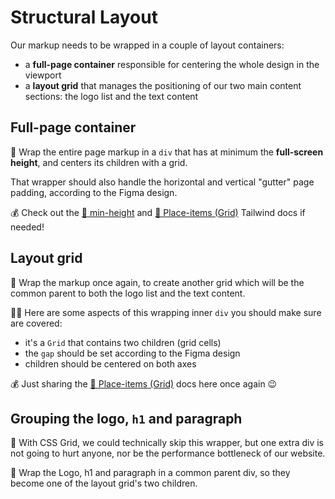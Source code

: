 # Structural Layout

<EpicVideo url="https://www.epicweb.dev/workshops/pixel-perfect-figma-to-tailwind/mobile-first/structural-layout" />

Our markup needs to be wrapped in a couple of layout containers:

- a **full-page container** responsible for centering the whole design in the viewport
- a **layout grid** that manages the positioning of our two main content sections: the logo list and the text content

## Full-page container

🦉 Wrap the entire page markup in a `div` that has at minimum the **full-screen height**, and centers its children with a grid.

That wrapper should also handle the horizontal and vertical "gutter" page padding, according to the Figma design.

💰 Check out the [📜 min-height](https://tailwindcss.com/docs/min-height)
and [📜 Place-items (Grid)](https://tailwindcss.com/docs/place-items#center) Tailwind docs if needed!

## Layout grid

🐨 Wrap the markup once again, to create another grid which will be the common parent to both the logo list and the text content.

👨‍💼 Here are some aspects of this wrapping inner `div` you should make sure are covered:

- it's a `Grid` that contains two children (grid cells)
- the `gap` should be set according to the Figma design
- children should be centered on both axes

💰 Just sharing the [📜 Place-items (Grid)](https://tailwindcss.com/docs/place-items#center) docs here once again 😉

## Grouping the logo, `h1` and paragraph

🦉 With CSS Grid, we could technically skip this wrapper, but one extra div is not going to hurt anyone, nor be the performance bottleneck of our website.

🐨 Wrap the Logo, h1 and paragraph in a common parent div, so they become one of the layout grid's two children.
